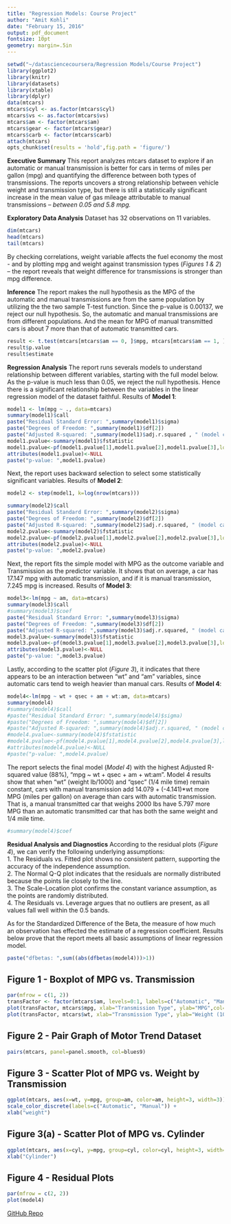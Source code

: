 ```yaml
---
title: "Regression Models: Course Project"
author: "Amit Kohli"
date: "February 15, 2016"
output: pdf_document
fontsize: 10pt
geometry: margin=.5in
---
```


```r
setwd("~/datasciencecoursera/Regression Models/Course Project")
library(ggplot2)
library(knitr)
library(datasets)
library(xtable)
library(dplyr)
data(mtcars)
mtcars$cyl <- as.factor(mtcars$cyl)
mtcars$vs <- as.factor(mtcars$vs)
mtcars$am <- factor(mtcars$am)
mtcars$gear <- factor(mtcars$gear)
mtcars$carb <- factor(mtcars$carb)
attach(mtcars)
opts_chunk$set(results = 'hold',fig.path = 'figure/')
```
  
**Executive Summary**  This report analyzes mtcars dataset to explore if an automatic or manual transmission is better for cars in terms of miles per gallon (mpg) and quantifying the difference between both types of transmissions. The reports uncovers a strong relationship between vehicle weight and transmission type, but there is still a statistically significant increase in the mean value of gas mileage attributable to manual transmissions -- *between 0.05 and 5.8 mpg.*

**Exploratory Data Analysis** Dataset has 32 observations on 11 variables.  
```r
dim(mtcars)
head(mtcars)
tail(mtcars)
```   
By checking correlations, weight variable affects the fuel economy the most - and by plotting mpg and weight against transmission types (*Figures 1 & 2*) -- the report reveals that weight difference for transmissions is stronger than mpg difference.  

**Inference** The report makes the null hypothesis as the MPG of the automatic and manual transmissions are from the same population by utilizing the the two sample T-test function. Since the p-value is 0.00137, we reject our null hypothesis. So, the automatic and manual transmissions are from different populations. And the mean for MPG of manual transmitted cars is about 7 more than that of automatic transmitted cars.
```r
result <- t.test(mtcars[mtcars$am == 0, ]$mpg, mtcars[mtcars$am == 1, ]$mpg)
result$p.value
result$estimate
```  
  
**Regression Analysis** The report runs severals models to understand relationship between different variables, starting with the full model below. As the p-value is much less than 0.05, we reject the null hypothesis. Hence there is a significant relationship between the variables in the linear regression model of the dataset faithful. Results of __Model 1__:
```r
model1 <- lm(mpg ~ ., data=mtcars)
summary(model1)$call
paste("Residual Standard Error: ",summary(model1)$sigma)
paste("Degrees of Freedom: ",summary(model1)$df[2])
paste("Adjusted R-squared: ",summary(model1)$adj.r.squared , " (model can explain 78% of the variance of the MPG variable)")
model1.pvalue<-summary(model1)$fstatistic
model1.pvalue<-pf(model1.pvalue[1],model1.pvalue[2],model1.pvalue[3],lower.tail=F)
attributes(model1.pvalue)<-NULL
paste("p-value: ",model1.pvalue)
```  

Next, the report uses backward selection to select some statistically significant variables. Results of __Model 2__:
```r
model2 <- step(model1, k=log(nrow(mtcars)))
```
```r
summary(model2)$call
paste("Residual Standard Error: ",summary(model2)$sigma)
paste("Degrees of Freedom: ",summary(model2)$df[2])
paste("Adjusted R-squared: ",summary(model2)$adj.r.squared, " (model can explain 83% of the variance of the MPG variable)")
model2.pvalue<-summary(model2)$fstatistic
model2.pvalue<-pf(model2.pvalue[1],model2.pvalue[2],model2.pvalue[3],lower.tail=F)
attributes(model2.pvalue)<-NULL
paste("p-value: ",model2.pvalue)
```  

Next, the report fits the simple model with MPG as the outcome variable and Transmission as the predictor variable. It shows that on average, a car has 17.147 mpg with automatic transmission, and if it is manual transmission, 7.245 mpg is increased. Results of __Model 3__:
```r
model3<-lm(mpg ~ am, data=mtcars)
summary(model3)$call
#summary(model3)$coef
paste("Residual Standard Error: ",summary(model3)$sigma)
paste("Degrees of Freedom: ",summary(model3)$df[2])
paste("Adjusted R-squared: ",summary(model3)$adj.r.squared, " (model can explain 34% of the variance of the MPG variable)")
model3.pvalue<-summary(model3)$fstatistic
model3.pvalue<-pf(model3.pvalue[1],model3.pvalue[2],model3.pvalue[3],lower.tail=F)
attributes(model3.pvalue)<-NULL
paste("p-value: ",model3.pvalue)
```  

Lastly, according to the scatter plot (*Figure 3*), it indicates that there appears to be an interaction between "wt" and "am" variables, since automatic cars tend to weigh heavier than manual cars. Results of __Model 4__:
```r
model4<-lm(mpg ~ wt + qsec + am + wt:am, data=mtcars)
summary(model4)
#summary(model4)$call
#paste("Residual Standard Error: ",summary(model4)$sigma)
#paste("Degrees of Freedom: ",summary(model4)$df[2])
#paste("Adjusted R-squared: ",summary(model4)$adj.r.squared, " (model can explain 88% of the variance of the MPG variable)")
#model4.pvalue<-summary(model4)$fstatistic
#model4.pvalue<-pf(model4.pvalue[1],model4.pvalue[2],model4.pvalue[3],lower.tail=F)
#attributes(model4.pvalue)<-NULL
#paste("p-value: ",model4.pvalue)
```  
The report selects the final model (*Model 4*) with the highest Adjusted R-squared value (88%), "mpg ~ wt + qsec + am + wt:am".  Model 4 results show that when "wt" (weight lb/1000) and "qsec" (1/4 mile time) remain constant, cars with manual transmission add 14.079 + (-4.141)*wt more MPG (miles per gallon) on average than cars with automatic transmission. That is, a manual transmitted car that weighs 2000 lbs have 5.797 more MPG than an automatic transmitted car that has both the same weight and 1/4 mile time.
```r
#summary(model4)$coef
```  

**Residual Analysis and Diagnostics** According to the residual plots (*Figure 4*), we can verify the following underlying assumptions:  
1. The Residuals vs. Fitted plot shows no consistent pattern, supporting the accuracy of the independence assumption.  
2. The Normal Q-Q plot indicates that the residuals are normally distributed because the points lie closely to the line.  
3. The Scale-Location plot confirms the constant variance assumption, as the points are randomly distributed.  
4. The Residuals vs. Leverage argues that no outliers are present, as all values fall well within the 0.5 bands.  

As for the Standardized Difference of the Beta, the measure of how much an observation has effected the estimate of a regression coefficient.  Results below prove that the report meets all basic assumptions of linear regression model.  
```r
paste("dfbetas: ",sum((abs(dfbetas(model4)))>1))
```  

\pagebreak
\begin{center}
Appendix
\end{center}

## Figure 1 - Boxplot of MPG vs. Transmission  
```r
par(mfrow = c(1, 2))
transFactor <- factor(mtcars$am, levels=0:1, labels=c("Automatic", "Manual"))
plot(transFactor, mtcars$mpg, xlab="Transmission Type", ylab="MPG",col="green")
plot(transFactor, mtcars$wt, xlab="Transmission Type", ylab="Weight (1000lb)",col="blue")
```  

## Figure 2 - Pair Graph of Motor Trend Dataset 
```r
pairs(mtcars, panel=panel.smooth, col=blues9)
```  

## Figure 3 - Scatter Plot of MPG vs. Weight by Transmission  
```r
ggplot(mtcars, aes(x=wt, y=mpg, group=am, color=am, height=3, width=3)) + geom_point() +  
scale_color_discrete(labels=c("Automatic", "Manual")) + 
xlab("weight")
```

## Figure 3(a) - Scatter Plot of MPG vs. Cylinder
```r
ggplot(mtcars, aes(x=cyl, y=mpg, group=cyl, color=cyl, height=3, width=3)) + geom_point() + scale_color_discrete(labels=c("4", "6","8")) + 
xlab("Cylinder")
```  

## Figure 4 - Residual Plots
```r
par(mfrow = c(2, 2))
plot(model4)
```  


<td>[GitHub Repo](https://github.com/akohli70/Statistical-Inference/blob/master/Part%202%20ToothGrowth.Rmd)</td>